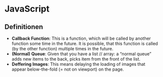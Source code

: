 # JavaScript

## Definitionen

- **Callback Function**: This is a function, which will be called by another function some time in the future. It is possible, that this function is called (by the other function) multiple times in the future.
- **(Normal) Queue**: Given that you have a list // array: a "normal queue" adds new items to the back, picks item from the front of the list.
- **Deffering Images**: This means delaying the loading of images that appear below-the-fold (= not on viewport) on the page.

